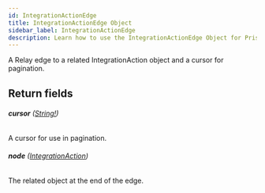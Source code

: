 ```yaml
---
id: IntegrationActionEdge
title: IntegrationActionEdge Object
sidebar_label: IntegrationActionEdge
description: Learn how to use the IntegrationActionEdge Object for Prismatic's API.
---
```


A Relay edge to a related IntegrationAction object and a cursor for pagination.

## Return fields

###### <b>cursor</b> ([String!](api/schema/scalar/String.mdx))

A cursor for use in pagination.

###### <b>node</b> ([IntegrationAction](api/schema/object/IntegrationAction.mdx))

The related object at the end of the edge.
